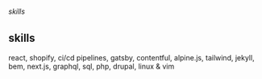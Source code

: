 ###### skills
## skills
react, shopify, ci/cd pipelines, gatsby, contentful, alpine.js, tailwind, jekyll, bem, next.js, graphql, sql, php, drupal, linux & vim
